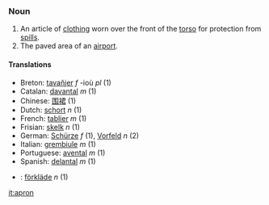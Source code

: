 ===Noun===

# An article of [[clothing]] worn over the front of the [[torso]] for protection from [[spill]]s.
# The paved area of an [[airport]].

====Translations====
*Breton: [[tavañjer]] ''f'' -ioù ''pl'' (1)
*Catalan: [[davantal]] ''m'' (1)
*Chinese: [[围裙]] (1)
*Dutch: [[schort]] ''n'' (1)
*French: [[tablier]] ''m'' (1)
*Frisian: [[skelk]] ''n'' (1)
*German: [[Schürze]] ''f'' (1), [[Vorfeld]] ''n'' (2)
*Italian: [[grembiule]] ''m'' (1)
*Portuguese: [[avental]] ''m'' (1)
*Spanish: [[delantal]] ''m'' (1)
*{{sv}}: [[förkläde]] ''n'' (1)

[[it:apron]]